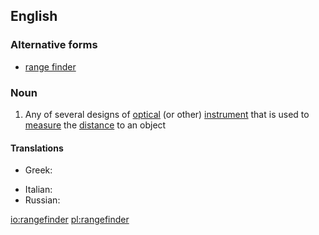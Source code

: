 ==English==

===Alternative forms===
* [[range finder]]

===Noun===
{{wikipedia}}
{{en-noun}}

# Any of several designs of [[optical]] (or other) [[instrument]] that is used to [[measure]] the [[distance]] to an object

====Translations====
{{trans-top|rangefinder}}
* Greek: {{t+|el|τηλέμετρο|n|tr=tilémetro}}
{{trans-mid}}
* Italian: {{t|it|telemetro|m}}
* Russian: {{t+|ru|дальномер|m}}
{{trans-bottom}}

[[io:rangefinder]]
[[pl:rangefinder]]